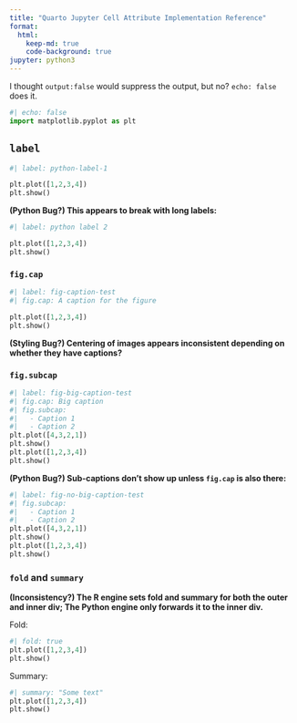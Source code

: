 ```yaml
---
title: "Quarto Jupyter Cell Attribute Implementation Reference"
format:
  html:
    keep-md: true
    code-background: true
jupyter: python3
---
```


I thought `output:false` would suppress the output, but no? `echo: false` does it.

```python
#| echo: false
import matplotlib.pyplot as plt
```

## `label`

```python
#| label: python-label-1

plt.plot([1,2,3,4])
plt.show()
```

**(Python Bug?) This appears to break with long labels:**

```python
#| label: python label 2

plt.plot([1,2,3,4])
plt.show()
```

### `fig.cap`

```python
#| label: fig-caption-test
#| fig.cap: A caption for the figure

plt.plot([1,2,3,4])
plt.show()
```

**(Styling Bug?) Centering of images appears inconsistent depending on whether they have captions?**

### `fig.subcap`

```python
#| label: fig-big-caption-test
#| fig.cap: Big caption
#| fig.subcap: 
#|   - Caption 1
#|   - Caption 2
plt.plot([4,3,2,1])
plt.show()
plt.plot([1,2,3,4])
plt.show()
```

**(Python Bug?) Sub-captions don't show up unless `fig.cap` is also there:**

```python
#| label: fig-no-big-caption-test
#| fig.subcap: 
#|   - Caption 1
#|   - Caption 2
plt.plot([4,3,2,1])
plt.show()
plt.plot([1,2,3,4])
plt.show()
```

### `fold` and `summary`

**(Inconsistency?) The R engine sets fold and summary for both the outer and inner div; The Python engine only forwards it to the inner div.**

Fold:

```python
#| fold: true
plt.plot([1,2,3,4])
plt.show()
```

Summary:

```python
#| summary: "Some text"
plt.plot([1,2,3,4])
plt.show()
```
